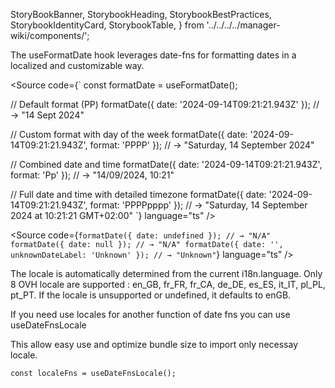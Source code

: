   StoryBookBanner,
  StorybookHeading,
  StorybookBestPractices,
  StorybookIdentityCard,
  StorybookTable,
} from '../../../../manager-wiki/components/';

<Meta title="Core/manager-react-components/Hooks/useFormatDate/Documentation" />

<StoryBookBanner of={meta} />

The useFormatDate hook leverages date-fns for formatting dates in a localized and customizable way.

<StorybookHeading label="Output examples" level={2} />

<Source
code={`
const formatDate = useFormatDate();

// Default format (PP)
formatDate({ date: '2024-09-14T09:21:21.943Z' });
// → "14 Sept 2024"

// Custom format with day of the week
formatDate({ date: '2024-09-14T09:21:21.943Z', format: 'PPPP' });
// → "Saturday, 14 September 2024"

// Combined date and time
formatDate({ date: '2024-09-14T09:21:21.943Z', format: 'Pp' });
// → "14/09/2024, 10:21"

// Full date and time with detailed timezone
formatDate({ date: '2024-09-14T09:21:21.943Z', format: 'PPPPpppp' });
// → "Saturday, 14 September 2024 at 10:21:21 GMT+02:00"
`}
language="ts"
/>

<StorybookHeading label="Handling invalid or missing dates" level={2} />

<Source
code={`formatDate({ date: undefined });
// → "N/A"
formatDate({ date: null });
// → "N/A"
formatDate({ date: '', unknownDateLabel: 'Unknown' });
// → "Unknown"`}
language="ts"
/>


<StorybookHeading label="Localization" level={2} />

The locale is automatically determined from the current i18n.language. Only 8 OVH locale are supported : en_GB, fr_FR, fr_CA, de_DE, es_ES, it_IT, pl_PL, pt_PT. If the locale is unsupported or undefined, it defaults to enGB.

If you need use locales for another function of date fns you can use useDateFnsLocale

This allow easy use and optimize bundle size to import only necessay locale.

```tsx
const localeFns = useDateFnsLocale();
```
